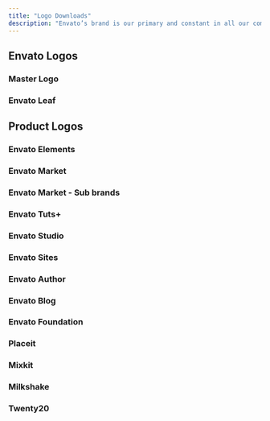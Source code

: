 ```yaml
---
title: "Logo Downloads"
description: "Envato’s brand is our primary and constant in all our communication. Logos should be used from these downloads and not recreated or used from old resources."
---
```



## Envato Logos

<Spacing size={48} />

### Master Logo

<Spacing size={32} />
<FrameGrid size="mid">
  <LogoFrame varName="Dark" fileName="envato-master-dark" />
  <LogoFrame varName="Black" fileName="envato-master-black" />
  <LogoFrame varName="Light" fileName="envato-master-light" darkCanvas />
  <LogoFrame varName="White" fileName="envato-master-white" darkCanvas />
</FrameGrid>
<Spacing size={64} />

### Envato Leaf

<Spacing size={32} />
<FrameGrid size="small">
  <LogoFrame varName="Green" fileName="envato-leaf-green" size="compact" />
  <LogoFrame varName="Black" fileName="envato-leaf-black" size="compact" />
  <LogoFrame varName="Dark" fileName="envato-leaf-dark" size="compact" />
  <LogoFrame
    varName="White"
    darkCanvas
    fileName="envato-leaf-white"
    size="compact"
  />
  <LogoFrame
    varName="Light"
    darkCanvas
    fileName="envato-leaf-light"
    size="compact"
  />
</FrameGrid>
<Spacing size={96} />

## Product Logos

<Spacing size={48} />

### Envato Elements

<Spacing size={32} />
<FrameGrid size="mid">
  <LogoFrame varName="Dark" fileName="envato-elements-dark" size="large" />
  <LogoFrame varName="Black" fileName="envato-elements-black" size="large" />
  <LogoFrame
    varName="Light"
    fileName="envato-elements-light"
    darkCanvas
    size="large"
  />
  <LogoFrame
    varName="White"
    fileName="envato-elements-white"
    darkCanvas
    size="large"
  />
</FrameGrid>
<Spacing size={72} />

### Envato Market

<Spacing size={32} />
<FrameGrid size="mid">
  <LogoFrame varName="Dark" fileName="envato-market-dark" size="large" />
  <LogoFrame varName="Black" fileName="envato-market-black" size="large" />
  <LogoFrame
    varName="Light"
    fileName="envato-market-light"
    darkCanvas
    size="large"
  />
  <LogoFrame
    varName="White"
    fileName="envato-market-white"
    darkCanvas
    size="large"
  />
</FrameGrid>
<Spacing size={72} />

### Envato Market - Sub brands

<Spacing size={32} />
<FrameGrid size="mid">
  <LogoFrame
    varName="ThemeForest - Dark"
    fileName="envato-market-themeforest-dark"
  />
  <LogoFrame
    varName="ThemeForest - Light"
    fileName="envato-market-themeforest-light"
    darkCanvas
  />
  <LogoFrame
    varName="CodeCanyon - Dark"
    fileName="envato-market-codecanyon-dark"
  />
  <LogoFrame
    varName="CodeCanyon - Light"
    fileName="envato-market-codecanyon-light"
    darkCanvas
  />
  <LogoFrame
    varName="VideoHive - Dark"
    fileName="envato-market-videohive-dark"
  />
  <LogoFrame
    varName="VideoHive - Light"
    fileName="envato-market-videohive-light"
    darkCanvas
  />
  <LogoFrame
    varName="AudioJungle - Dark"
    fileName="envato-market-audiojungle-dark"
  />
  <LogoFrame
    varName="AudioJungle - Light"
    fileName="envato-market-audiojungle-light"
    darkCanvas
  />
  <LogoFrame
    varName="GraphicRiver - Dark"
    fileName="envato-market-graphicriver-dark"
  />
  <LogoFrame
    varName="GraphicRiver - Light"
    fileName="envato-market-graphicriver-light"
    darkCanvas
  />
  <LogoFrame
    varName="PhotoDune - Dark"
    fileName="envato-market-photodune-dark"
  />
  <LogoFrame
    varName="PhotoDune - Light"
    fileName="envato-market-photodune-light"
    darkCanvas
  />
  <LogoFrame varName="3DOcean - Dark" fileName="envato-market-3docean-dark" />
  <LogoFrame
    varName="3DOcean - Light"
    fileName="envato-market-3docean-light"
    darkCanvas
  />
</FrameGrid>
<Spacing size={96} />

### Envato Tuts+

<Spacing size={32} />
<FrameGrid size="mid">
  <LogoFrame varName="Dark" fileName="envato-tutsplus-dark" />
  <LogoFrame varName="Black" fileName="envato-tutsplus-black" />
  <LogoFrame varName="Light" fileName="envato-tutsplus-light" darkCanvas />
  <LogoFrame varName="White" fileName="envato-tutsplus-white" darkCanvas />
</FrameGrid>
<Spacing size={72} />

### Envato Studio

<Spacing size={32} />
<FrameGrid size="mid">
  <LogoFrame varName="Dark" fileName="envato-studio-dark" />
  <LogoFrame varName="Black" fileName="envato-studio-black" />
  <LogoFrame varName="Light" fileName="envato-studio-light" darkCanvas />
  <LogoFrame varName="White" fileName="envato-studio-white" darkCanvas />
</FrameGrid>
<Spacing size={72} />

### Envato Sites

<Spacing size={32} />
<FrameGrid size="mid">
  <LogoFrame varName="Dark" fileName="envato-sites-dark" />
  <LogoFrame varName="Black" fileName="envato-sites-black" />
  <LogoFrame varName="Light" fileName="envato-sites-light" darkCanvas />
  <LogoFrame varName="White" fileName="envato-sites-white" darkCanvas />
</FrameGrid>
<Spacing size={72} />

### Envato Author

<Spacing size={32} />
<FrameGrid size="mid">
  <LogoFrame varName="Dark" fileName="envato-author-dark" size="large" />
  <LogoFrame varName="Black" fileName="envato-author-black" size="large" />
  <LogoFrame
    varName="Light"
    fileName="envato-author-light"
    darkCanvas
    size="large"
  />
  <LogoFrame
    varName="White"
    fileName="envato-author-white"
    darkCanvas
    size="large"
  />
</FrameGrid>
<Spacing size={72} />

### Envato Blog

<Spacing size={32} />
<FrameGrid size="mid">
  <LogoFrame varName="Dark" fileName="envato-blog-dark" size="large" />
  <LogoFrame varName="Black" fileName="envato-blog-black" size="large" />
  <LogoFrame
    varName="Light"
    fileName="envato-blog-light"
    darkCanvas
    size="large"
  />
  <LogoFrame
    varName="White"
    fileName="envato-blog-white"
    darkCanvas
    size="large"
  />
</FrameGrid>
<Spacing size={72} />

### Envato Foundation

<Spacing size={32} />
<FrameGrid size="mid">
  <LogoFrame varName="Dark" fileName="envato-foundation-dark" size="large" />
  <LogoFrame varName="Leaf" fileName="envato-foundation-leaf" size="compact" />
  <LogoFrame
    varName="Light"
    fileName="envato-foundation-light"
    darkCanvas
    size="large"
  />
</FrameGrid>
<Spacing size={72} />

### Placeit

<Spacing size={32} />
<FrameGrid size="mid">
  <LogoFrame varName="Dark" fileName="placeit-dark" size="large" />
  <LogoFrame varName="Black" fileName="placeit-black" size="large" />
  <LogoFrame varName="Light" fileName="placeit-light" darkCanvas size="large" />
  <LogoFrame varName="White" fileName="placeit-white" darkCanvas size="large" />
  <LogoFrame
    varName="Stack - Dark"
    fileName="placeit-stack-dark"
    size="small"
  />
  <LogoFrame
    varName="Stack - Black"
    fileName="placeit-stack-black"
    size="small"
  />
  <LogoFrame
    varName="Stack - Light"
    fileName="placeit-stack-light"
    darkCanvas
    size="small"
  />
  <LogoFrame
    varName="Stack - White"
    fileName="placeit-stack-white"
    darkCanvas
    size="small"
  />
</FrameGrid>
<Spacing size={96} />

### Mixkit

<Spacing size={32} />
<FrameGrid size="mid">
  <LogoFrame varName="Black" fileName="mixkit-black" />
  <LogoFrame varName="White" fileName="mixkit-white" darkCanvas />
</FrameGrid>
<Spacing size={72} />

### Milkshake

<Spacing size={32} />
<FrameGrid size="mid">
  <LogoFrame varName="Orange" fileName="milkshake-orange" />
  <LogoFrame varName="Black" fileName="milkshake-black" />
  <LogoFrame varName="White" fileName="milkshake-white" darkCanvas />
</FrameGrid>
<Spacing size={72} />

### Twenty20

<Spacing size={32} />
<FrameGrid size="mid">
  <LogoFrame varName="Dark" fileName="twenty20-dark" />
  <LogoFrame varName="Light" fileName="twenty20-light" darkCanvas />
</FrameGrid>
